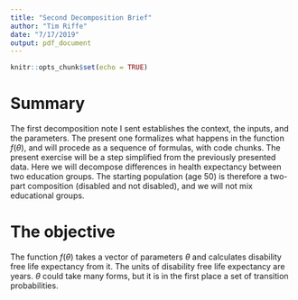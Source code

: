 ```yaml
---
title: "Second Decomposition Brief"
author: "Tim Riffe"
date: "7/17/2019"
output: pdf_document
---
```


```r
knitr::opts_chunk$set(echo = TRUE)
```

# Summary

The first decomposition note I sent establishes the context, the inputs, and the parameters. The present one formalizes what happens in the function $f(\theta)$, and will procede as a sequence of formulas, with code chunks. The present exercise will be a step simplified from the previously presented data. Here we will decompose differences in health expectancy between two education groups. The starting population (age 50) is therefore a two-part composition (disabled and not disabled), and we will not mix educational groups.

# The objective

The function $f(\theta)$ takes a vector of parameters $\theta$ and calculates disability free life expectancy from it. The units of disability free life expectancy are years. $\theta$ could take many forms, but it is in the first place a set of transition probabilities.





